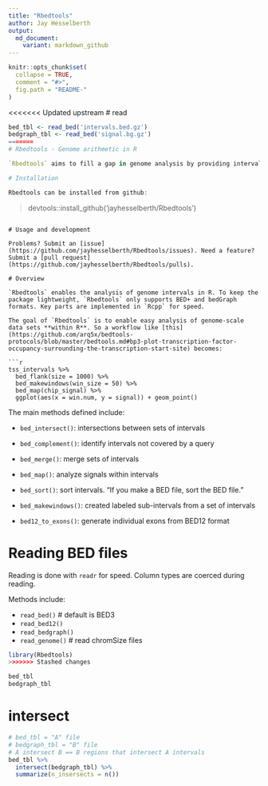 ```yaml
---
title: "Rbedtools"
author: Jay Hesselberth
output:
  md_document:
    variant: markdown_github
---
```


```r
knitr::opts_chunk$set(
  collapse = TRUE,
  comment = "#>",
  fig.path = "README-"
)
```

<<<<<<< Updated upstream
# read

```r
bed_tbl <- read_bed('intervals.bed.gz')
bedgraph_tbl <- read_bed('signal.bg.gz')
=======
# Rbedtools - Genome arithmetic in R

`Rbedtools` aims to fill a gap in genome analysis by providing interval manipulations within the R environment, enabling fast explorative analysis of genome-scale data.

# Installation

Rbedtools can be installed from github:

```
> devtools::install_github('jayhesselberth/Rbedtools')
```

# Usage and development

Problems? Submit an [issue](https://github.com/jayhesselberth/Rbedtools/issues). Need a feature? Submit a [pull request](https://github.com/jayhesselberth/Rbedtools/pulls).

# Overview

`Rbedtools` enables the analysis of genome intervals in R. To keep the package lightweight, `Rbedtools` only supports BED+ and bedGraph formats. Key parts are implemented in `Rcpp` for speed.

The goal of `Rbedtools` is to enable easy analysis of genome-scale data sets **within R**. So a workflow like [this](https://github.com/arq5x/bedtools-protocols/blob/master/bedtools.md#bp3-plot-transcription-factor-occupancy-surrounding-the-transcription-start-site) becomes:

```r
tss_intervals %>%
  bed_flank(size = 1000) %>%
  bed_makewindows(win_size = 50) %>%
  bed_map(chip_signal) %>%
  ggplot(aes(x = win.num, y = signal)) + geom_point()
```

The main methods defined include:

  - `bed_intersect()`: intersections between sets of intervals
  - `bed_complement()`: identify intervals not covered by a query 
  - `bed_merge()`: merge sets of intervals
  - `bed_map()`: analyze signals within intervals

  - `bed_sort()`: sort intervals. "If you make a BED file, sort the BED file."
  - `bed_makewindows()`: created labeled sub-intervals from a set of intervals
  - `bed12_to_exons()`: generate individual exons from BED12 format
  
# Reading BED files

Reading is done with `readr` for speed. Column types are coerced during reading.

Methods include:

  - `read_bed()` # default is BED3
  - `read_bed12()`
  - `read_bedgraph()`
  - `read_genome()` # read chromSize files
  
```r
library(Rbedtools)
>>>>>>> Stashed changes

bed_tbl
bedgraph_tbl
```

# intersect

```r
# bed_tbl = "A" file
# bedgraph_tbl = "B" file
# A intersect B == B regions that intersect A intervals
bed_tbl %>%
  intersect(bedgraph_tbl) %>%
  summarize(n_insersects = n())
```

```r
```